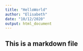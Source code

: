 ```yaml
---
title: "HelloWorld"
author: "Elisabeth"
date: "10/12/2020"
output: html_document
---
```


## This is a markdown file